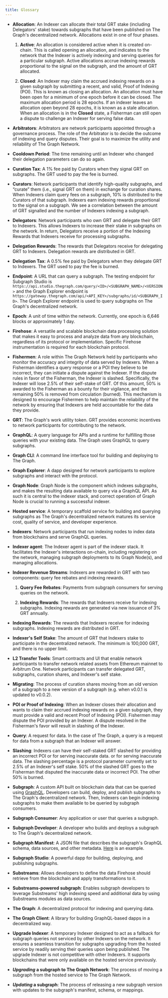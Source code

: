 ```yaml
---
title: Glossary
---
```


- **Allocation**: An Indexer can allocate their total GRT stake (including Delegators' stake) towards subgraphs that have been published on The Graph's decentralized network. Allocations exist in one of four phases.

  1. **Active**: An allocation is considered active when it is created on-chain. This is called opening an allocation, and indicates to the network that the Indexer is actively indexing and serving queries for a particular subgraph. Active allocations accrue indexing rewards proportional to the signal on the subgraph, and the amount of GRT allocated.

  2. **Closed**: An Indexer may claim the accrued indexing rewards on a given subgraph by submitting a recent, and valid, Proof of Indexing (POI). This is known as closing an allocation. An allocation must have been open for a minimum of one epoch before it can be closed. The maximum allocation period is 28 epochs. If an indexer leaves an allocation open beyond 28 epochs, it is known as a stale allocation. When an allocation is in the **Closed** state, a Fisherman can still open a dispute to challenge an Indexer for serving false data.

- **Arbitrators**: Arbitrators are network participants appointed through a governance process. The role of the Arbitrator is to decide the outcome of indexing and query disputes. Their goal is to maximize the utility and reliability of The Graph Network.

- **Cooldown Period**: The time remaining until an Indexer who changed their delegation parameters can do so again.

- **Curation Tax**: A 1% fee paid by Curators when they signal GRT on subgraphs. The GRT used to pay the fee is burned.

- **Curators**: Network participants that identify high-quality subgraphs, and “curate” them (i.e., signal GRT on them) in exchange for curation shares. When Indexers claim query fees on a subgraph, 10% is distributed to the Curators of that subgraph. Indexers earn indexing rewards proportional to the signal on a subgraph. We see a correlation between the amount of GRT signalled and the number of Indexers indexing a subgraph.

- **Delegators**: Network participants who own GRT and delegate their GRT to Indexers. This allows Indexers to increase their stake in subgraphs on the network. In return, Delegators receive a portion of the Indexing Rewards that Indexers receive for processing subgraphs.

- **Delegation Rewards**: The rewards that Delegators receive for delegating GRT to Indexers. Delegation rewards are distributed in GRT.

- **Delegation Tax**: A 0.5% fee paid by Delegators when they delegate GRT to Indexers. The GRT used to pay the fee is burned.

- **Endpoint**: A URL that can query a subgraph. The testing endpoint for Subgraph Studio is `https://api.studio.thegraph.com/query/<ID>/<SUBGRAPH_NAME>/<VERSION>` and the Graph Explorer endpoint is `https://gateway.thegraph.com/api/<API_KEY>/subgraphs/id/<SUBGRAPH_ID>`. The Graph Explorer endpoint is used to query subgraphs on The Graph's decentralized network.

- **Epoch**: A unit of time within the network. Currently, one epoch is 6,646 blocks or approximately 1 day.

- **Firehose**: A versatile and scalable blockchain data processing solution that makes it easy to process and analyze data from any blockchain, regardless of its protocol or implementation. Specific Firehose instrumentation is required for each blockchain protocol.

- **Fishermen**: A role within The Graph Network held by participants who monitor the accuracy and integrity of data served by Indexers. When a Fisherman identifies a query response or a POI they believe to be incorrect, they can initiate a dispute against the Indexer. If the dispute rules in favor of the Fisherman, the Indexer is slashed. Specifically, the Indexer will lose 2.5% of their self-stake of GRT. Of this amount, 50% is awarded to the Fisherman as a bounty for their vigilance, and the remaining 50% is removed from circulation (burned). This mechanism is designed to encourage Fishermen to help maintain the reliability of the network by ensuring that Indexers are held accountable for the data they provide.

- **GRT**: The Graph's work utility token. GRT provides economic incentives to network participants for contributing to the network.

- **GraphQL**: A query language for APIs and a runtime for fulfilling those queries with your existing data. The Graph uses GraphQL to query subgraphs.

- **Graph CLI**: A command line interface tool for building and deploying to The Graph.

- **Graph Explorer**: A dapp designed for network participants to explore subgraphs and interact with the protocol.

- **Graph Node**: Graph Node is the component which indexes subgraphs, and makes the resulting data available to query via a GraphQL API. As such it is central to the indexer stack, and correct operation of Graph Node is crucial to running a successful indexer.

- **Hosted service**: A temporary scaffold service for building and querying subgraphs as The Graph's decentralized network matures its service cost, quality of service, and developer experience.

- **Indexers**: Network participants that run indexing nodes to index data from blockchains and serve GraphQL queries.

- **Indexer agent**: The Indexer agent is part of the indexer stack. It facilitates the Indexer's interactions on-chain, including registering on the network, managing subgraph deployments to its Graph Node(s), and managing allocations.

- **Indexer Revenue Streams**: Indexers are rewarded in GRT with two components: query fee rebates and indexing rewards.
  1. **Query Fee Rebates**: Payments from subgraph consumers for serving queries on the network.

  2. **Indexing Rewards**: The rewards that Indexers receive for indexing subgraphs. Indexing rewards are generated via new issuance of 3% GRT annually.

- **Indexing Rewards**: The rewards that Indexers receive for indexing subgraphs. Indexing rewards are distributed in GRT.

- **Indexer's Self Stake**: The amount of GRT that Indexers stake to participate in the decentralized network. The minimum is 100,000 GRT, and there is no upper limit.


- **L2 Transfer Tools**: Smart contracts and UI that enable network participants to transfer network related assets from Ethereum mainnet to Arbitrum One. Network participants can transfer delegated GRT, subgraphs, curation shares, and Indexer's self stake.

- **Migrating**: The process of curation shares moving from an old version of a subgraph to a new version of a subgraph (e.g. when v0.0.1 is updated to v0.0.2).

- **POI or Proof of Indexing**: When an Indexer closes their allocation and wants to claim their accrued indexing rewards on a given subgraph, they must provide a valid and recent Proof of Indexing (POI). Fishermen may dispute the POI provided by an Indexer. A dispute resolved in the Fisherman's favor will result in slashing of the Indexer.

- **Query**: A request for data. In the case of The Graph, a query is a request for data from a subgraph that an Indexer will answer.

- **Slashing**: Indexers can have their self-staked GRT slashed for providing an incorrect POI or for serving inaccurate data. or for serving inaccurate data. The slashing percentage is a protocol parameter currently set to 2.5% of an Indexer's self stake. 50% of the slashed GRT goes to the Fisherman that disputed the inaccurate data or incorrect POI. The other 50% is burned.

- **Subgraph**: A custom API built on blockchain data that can be queried using [GraphQL](https://graphql.org/). Developers can build, deploy, and publish subgraphs to The Graph's decentralized network. Then, Indexers can begin indexing subgraphs to make them available to be queried by subgraph consumers.

- **Subgraph Consumer**: Any application or user that queries a subgraph.

- **Subgraph Developer**: A developer who builds and deploys a subgraph to The Graph's decentralized network.

- **Subgraph Manifest**: A JSON file that describes the subgraph's GraphQL schema, data sources, and other metadata. [Here](https://ipfs.io/ipfs/QmVQdzeGdPUiLiACeqXRpKAYpyj8Z1yfWLMUq7A7WundUf) is an example.

- **Subgraph Studio**: A powerful dapp for building, deploying, and publishing subgraphs.

- **Substreams**: Allows developers to define the data Firehose should retrieve from the blockchain and apply transformations to it.

- **Substreams-powered subgraph**: Enables subgraph developers to leverage Substreams' high indexing speed and additional data by using Substreams modules as data sources.

- **The Graph**: A decentralized protocol for indexing and querying data.

- **The Graph Client**: A library for building GraphQL-based dapps in a decentralized way.

- **Upgrade Indexer**: A temporary Indexer designed to act as a fallback for subgraph queries not serviced by other Indexers on the network. It ensures a seamless transition for subgraphs upgrading from the hosted service by readily serving their queries upon being published. The upgrade Indexer is not competitive with other Indexers. It supports blockchains that were only available on the hosted service previously.

- **_Upgrading_ a subgraph to The Graph Network**: The process of moving a subgraph from the hosted service to The Graph Network.

- **_Updating_ a subgraph**: The process of releasing a new subgraph version with updates to the subgraph's manifest, schema, or mappings.


